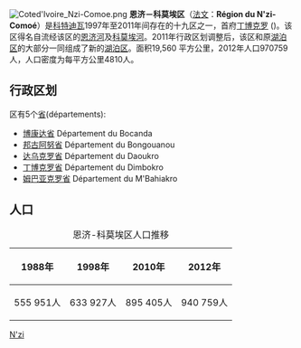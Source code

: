 [[File:Coted'Ivoire_Nzi-Comoe.png|thumb]]
'''恩济－科莫埃区'''（[[法文|法文]]：'''Région du N'zi-Comoé'''）是[[科特迪瓦|科特迪瓦]]1997年至2011年间存在的十九区之一，首府[[丁博克罗|丁博克罗]] ({{lang-fr|Dimbokro}})。该区得名自流经该区的[[恩济河|恩济河]]及[[科莫埃河|科莫埃河]]。2011年行政区划调整后，该区和原[[湖泊区|湖泊区]]的大部分一同组成了新的[[湖泊區_(科特迪瓦)|湖泊区]]。面积19,560 平方公里，2012年人口970759人，人口密度为每平方公里4810人。

==行政区划==
区有5个[[省|省]](départements):
*[[博康达省|博康达省]] Département du Bocanda
*[[邦古阿努省|邦古阿努省]] Département du Bongouanou
*[[达乌克罗省|达乌克罗省]] Département du Daoukro
*[[丁博克罗省|丁博克罗省]] Département du Dimbokro
*[[姆巴亚克罗省|姆巴亚克罗省]] Département du M'Bahiakro

==人口==
{| class="wikitable"
|+恩济-科莫埃区人口推移
|-
! 1988年 !! 1998年 !! 2010年 !! 2012年
|-
| 555 951人 || 633 927人 || 895 405人 || 940 759人
|}

{{coord|display=title}}
{{IvoryCoast-geo-stub}}
{{科特迪瓦大区}}
[[Category:科特迪瓦大區|N'zi]]